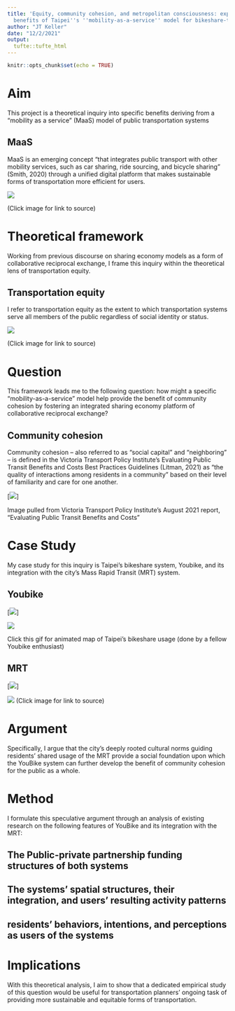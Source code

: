 ```yaml
---
title: 'Equity, community cohesion, and metropolitan consciousness: exploring the
  benefits of Taipei''s ''mobility-as-a-service'' model for bikeshare-transit integration'
author: "JT Keller"
date: "12/2/2021"
output:
  tufte::tufte_html
---
```


```r
knitr::opts_chunk$set(echo = TRUE)
```

# Aim

This project is a theoretical inquiry into specific benefits deriving from a "mobility as a service" (MaaS) model of public transportation systems

## MaaS

MaaS is an emerging concept “that integrates public transport with other mobility services, such as car sharing, ride sourcing, and bicycle sharing” (Smith, 2020) through a unified digital platform that makes sustainable forms of transportation more efficient for users.

[![](MaaS.png)](http://www.bipformaas.it/what-is-maas-lets-learn/){target="_blank"}

(Click image for link to source)

# Theoretical framework

Working from previous discourse on sharing economy models as a form of collaborative reciprocal exchange, I frame this inquiry within the theoretical lens of transportation equity.

## Transportation equity

I refer to transportation equity as the extent to which transportation systems serve all members of the public regardless of social identity or status.

[![](Equality-versus-Equity.png)](https://rsginc.com/project/advancing-transportation-equity/){target="_blank"}

(Click image for link to source)

# Question

This framework leads me to the following question: how might a specific “mobility-as-a-service” model help provide the benefit of community cohesion by fostering an integrated sharing economy platform of collaborative reciprocal exchange?

## Community cohesion

Community cohesion – also referred to as “social capital” and “neighboring” – is defined in the Victoria Transport Policy Institute’s Evaluating Public Transit Benefits and Costs Best Practices Guidelines (Litman, 2021) as “the quality of interactions among residents in a community” based on their level of familiarity and care for one another. 

[![](cohesion.png)]

Image pulled from Victoria Transport Policy Institute's August 2021 report, "Evaluating Public Transit Benefits and Costs"

# Case Study

My case study for this inquiry is Taipei’s bikeshare system, Youbike, and its integration with the city’s Mass Rapid Transit (MRT) system.

## Youbike

[![](ubikestreet.jpg)]

[![](youbike-realtime.gif)](https://bdon.org/youbike-forecast/){target="_blank"}

Click this gif for animated map of Taipei's bikeshare usage (done by a fellow Youbike enthusiast)

## MRT

[![](metro.jpg)]

[![](mrt.png)](https://rsginc.com/project/advancing-transportation-equity/){target="_blank"}
(Click image for link to source)

# Argument

Specifically, I argue that the city’s deeply rooted cultural norms guiding residents’ shared usage of the MRT provide a social foundation upon which the YouBike system can further develop the benefit of community cohesion for the public as a whole. 

# Method

I formulate this speculative argument through an analysis of existing research on the following features of YouBike and its integration with the MRT:

## The Public-private partnership funding structures of both systems

## The systems' spatial structures, their integration, and users' resulting activity patterns

## residents' behaviors, intentions, and perceptions as users of the systems

# Implications

With this theoretical analysis, I aim to show that a dedicated empirical study of this question would be useful for transportation planners’ ongoing task of providing more sustainable and equitable forms of transportation. 








